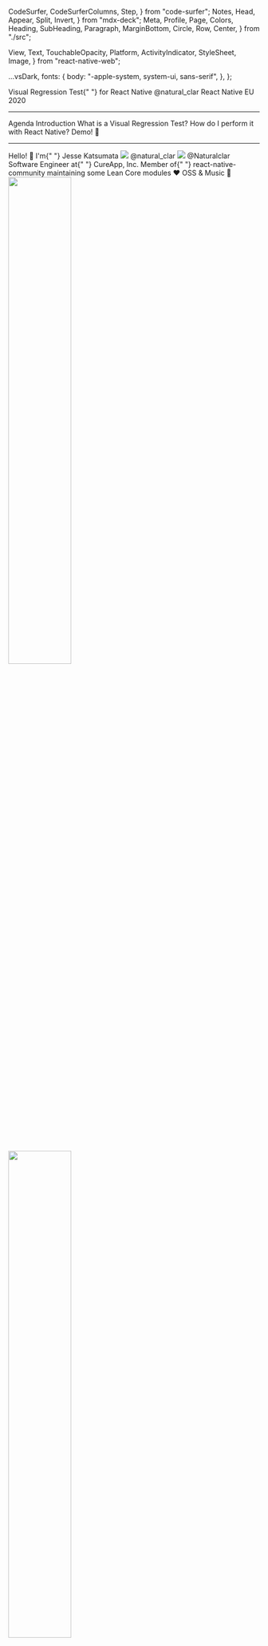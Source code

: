   CodeSurfer,
  CodeSurferColumns,
  Step,
} from "code-surfer";
  Notes,
  Head,
  Appear,
  Split,
  Invert,
} from "mdx-deck";
  Meta,
  Profile,
  Page,
  Colors,
  Heading,
  SubHeading,
  Paragraph,
  MarginBottom,
  Circle,
  Row,
  Center,
} from "./src";

  View,
  Text,
  TouchableOpacity,
  Platform,
  ActivityIndicator,
  StyleSheet,
  Image,
} from "react-native-web";

  ...vsDark,
  fonts: {
    body: "-apple-system, system-ui, sans-serif",
  },
};

<Head>
  <title>Visual Regression Test in React Native</title>
  <meta property="og:locale" content="ja_JP" />
  <meta
    property="og:title"
    content="Visual Regression Test in React Native"
  />
  <meta
    property="og:description"
    content="Introduction to React Native"
  />
  <meta property="og:type" content="article" />
  <meta
    property="og:url"
    content="https://visual-regression-test-in-react-native.now.sh/assets/oembed.json"
  />
  <meta
    property="og:image"
    content="https://visual-regression-test-in-react-native.now.sh/assets/card.png"
  />
  <meta
    property="article:published_time"
    content="2020-08-06T14:46:16.704Z"
  />
  <meta property="article:author" content="naturalclar" />
  <meta name="twitter:card" content="summary_large_image" />
  <meta name="twitter:site" content="@Naturalclar" />
  <meta
    name="twitter:title"
    content="Visual Regression Test in React Native"
  />
  <meta
    name="twitter:description"
    content="Visual Regression Test in React Native"
  />
  <meta
    name="twitter:image"
    content="https://visual-regression-test-in-react-native.now.sh/assets/card.png"
  />
  <link
    rel="alternate"
    type="application/json+oembed"
    href={`https://visual-regression-test-in-react-native.now.sh/assets/oembed.json`}
    title="Visual Regression Test in React Native"
  />
</Head>

<Page>
  <View
    style={{
      flex: 1,
      justifyContent: "flex-end",
    }}
  >
    <Heading>
      <Text style={{ color: Colors.baseTextColor }}>
        Visual Regression Test{" "}
      </Text>
      <Text style={{ color: "#d081c4" }}>for</Text> <Text style={{ color: Colors.secondaryColor }}>React Native</Text>
    </Heading>
    <MarginBottom size={24} />
    <Paragraph style={{ color: Colors.secondaryColor }}>
      @natural_clar
    </Paragraph>
    <MarginBottom size={24} />
    <Paragraph>React Native EU 2020</Paragraph>
  </View>
</Page>

---

<Page>
  <SubHeading>Agenda</SubHeading>
  <Row style={{ flex: 1, justifyContent: "space-evenly" }}>
    <Circle>
      <Paragraph style={{ color: "white" }}>
        Introduction
      </Paragraph>
    </Circle>
    <Circle>
      <Paragraph style={{ color: "white" }}>
        What is a
      </Paragraph>
      <Paragraph style={{ color: "white" }}>
        Visual
      </Paragraph>
      <Paragraph style={{ color: "white" }}>
        Regression
      </Paragraph>
      <Paragraph style={{ color: "white" }}>
        Test?
      </Paragraph>
    </Circle>
    <Circle>
      <Paragraph style={{ color: "white" }}>
        How do I
      </Paragraph>
      <Paragraph style={{ color: "white" }}>
        perform it with
      </Paragraph>
      <Paragraph style={{ color: "white" }}>
        React Native?
      </Paragraph>
    </Circle>
    <Circle>
      <Paragraph style={{ color: "white" }}>
        Demo! 🚀
      </Paragraph>
    </Circle>
  </Row>
</Page>

---

<Page>
  <SubHeading>Hello! 👋</SubHeading>
  <MarginBottom size={60} />
  <Paragraph>
    I'm{" "}
    <Text style={{ fontWeight: "600" }}>
      Jesse Katsumata
    </Text>
  </Paragraph>
  <MarginBottom size={8} />
  <Row>
    <View
      style={{
        width: 32,
        height: 32,
        justifyContent: "center",
        alignItems: "center",
        marginRight: 8,
      }}
    >
      <img src={TwitterLogo} />
    </View>
    <Paragraph>@natural_clar</Paragraph>
  </Row>
  <MarginBottom size={8} />
  <Row>
    <View
      style={{
        width: 32,
        height: 32,
        justifyContent: "center",
        alignItems: "center",
        marginRight: 8,
      }}
    >
      <img src={GithubLogo} />
    </View>
    <Paragraph>@Naturalclar</Paragraph>
  </Row>
  <MarginBottom size={60} />
  <Paragraph>
    Software Engineer at{" "}
    <Text style={{ fontWeight: "600" }}>CureApp, Inc.</Text>
  </Paragraph>
  <MarginBottom size={60} />
  <Paragraph>
    Member of{" "}
    <Text style={{ fontWeight: "600" }}>
      react-native-community
    </Text>
  </Paragraph>
  <MarginBottom size={8} />
  <Paragraph>maintaining some Lean Core modules</Paragraph>
  <MarginBottom size={60} />
  <Paragraph>❤️ OSS & Music 🎹</Paragraph>
  <View
    style={{
      position: "absolute",
      height: 240,
      width: 240,
      top: "20%",
      right: "20%",
      transform: [{ rotate: "-20deg" }],
    }}
  >
    <img src={MyPic} width="50%" />
  </View>
  <View
    style={{
      position: "absolute",
      height: 240,
      width: 240,
      top: "60%",
      right: "20%",
    }}
  >
    <img src={CureAppLogo} width="50%" />
  </View>
</Page>

---

<Page>
  <Row>
    <Center>
      <View style={{ flex: 1, width: 240, height: 240 }}>
        <img src={CureAppLogo} />
      </View>
    </Center>
    <Center>
      <View
        style={{ flex: 1, width: "100%", height: "50%" }}
      >
        <img src={CureAppTech} />
      </View>
    </Center>
  </Row>
</Page>

---

<Page>
  <SubHeading>Some of Tests we perform</SubHeading>
  <Row style={{ flex: 1, justifyContent: "space-evenly" }}>
    <Circle>
      <Paragraph style={{ color: "white" }}>
        Unit Tests
      </Paragraph>
      <Paragraph style={{ color: "white" }}>
        Tests
      </Paragraph>
    </Circle>
    <Circle>
      <Paragraph style={{ color: "white" }}>
        Integration
      </Paragraph>
      <Paragraph style={{ color: "white" }}>
        Tests
      </Paragraph>
    </Circle>
    <Circle
      style={{ backgroundColor: Colors.secondaryColor }}
    >
      <Paragraph style={{ color: "white" }}>
        UI Tests
      </Paragraph>
    </Circle>
  </Row>
</Page>

---

<Page>
  <Center>
    <Heading>UI Testing</Heading>
  </Center>
</Page>

---

<Page>
  <Row>
    <View
      style={{ width: "100%", height: "100%", flex: 1 }}
    >
      <SubHeading>UI Testing</SubHeading>
      <ul>
        <li
          style={{
            color: Colors.baseTextColor,
            marginBottom: 16,
          }}
        >
          it..
        </li>
        <ul>
          <li
            style={{
              color: Colors.baseTextColor,
              marginBottom: 16,
            }}
          >
            Displays an email input form
          </li>
          <li
            style={{
              color: Colors.baseTextColor,
              marginBottom: 16,
            }}
          >
            Displays a password input form
          </li>
          <li
            style={{
              color: Colors.baseTextColor,
              marginBottom: 16,
            }}
          >
            Displays a Login Button
          </li>
          <li
            style={{
              color: Colors.baseTextColor,
              marginBottom: 16,
            }}
          >
            Has disabled button if a form is empty
          </li>
          <li
            style={{
              color: Colors.baseTextColor,
              marginBottom: 16,
            }}
          >
            Displays loading on network request
          </li>
          <li
            style={{
              color: Colors.secondaryColor,
              marginBottom: 16,
            }}
          >
            Looks the way you intended
          </li>
          <li
            style={{
              color: Colors.baseTextColor,
              marginBottom: 16,
            }}
          >
            etc...
          </li>
        </ul>
      </ul>
    </View>
    <Center>
      <View
        style={{
          width: 320,
          height: 480,
          borderWidth: 1,
          borderColor: Colors.baseTextColor,
          borderRadius: 5,
          padding: 24,
          alignItems: "center",
          justifyContent: "space-between",
        }}
      >
        <View style={{ alignSelf: "stretch" }}>
          <Text
            style={{
              color: Colors.baseTextColor,
              fontSize: 24,
            }}
          >
            Awesome App
          </Text>
          <MarginBottom size={48} />
          <Text style={{ color: Colors.baseTextColor }}>
            email
          </Text>
          <MarginBottom size={24} />
          <View
            style={{
              borderBottomColor: Colors.baseTextColor,
              borderBottomWidth: 1,
            }}
          />
          <MarginBottom size={24} />
          <Text style={{ color: Colors.baseTextColor }}>
            password
          </Text>
          <MarginBottom size={24} />
          <View
            style={{
              borderBottomColor: Colors.baseTextColor,
              borderBottomWidth: 1,
            }}
          />
        </View>
        <View>
          <Row>
            <View
              style={{
                width: 240,
                height: 60,
                padding: 24,
                borderRadius: 24,
                borderWidth: 1,
                alignItems: "center",
                justifyContent: "center",
                borderColor: Colors.baseTextColor,
              }}
            >
              <Text style={{ color: Colors.baseTextColor }}>
                Login
              </Text>
            </View>
          </Row>
          <MarginBottom size={16} />
          <Row>
            <View
              style={{
                width: 240,
                height: 60,
                padding: 24,
                borderRadius: 24,
                borderWidth: 1,
                alignItems: "center",
                justifyContent: "center",
                borderColor: Colors.baseTextColor,
              }}
            >
              <Text style={{ color: Colors.baseTextColor }}>
                Login with SNS
              </Text>
            </View>
          </Row>
        </View>
      </View>
    </Center>
  </Row>
</Page>

---

<Page>
  <SubHeading>UI Testing</SubHeading>
  <Row style={{ flex: 1, justifyContent: "space-evenly" }}>
    <Circle size={240}>
      <Paragraph style={{ color: "white" }}>
        Snapshot
      </Paragraph>
      <Paragraph style={{ color: "white" }}>
        Testing
      </Paragraph>
    </Circle>
    <Circle size={240}>
      <Paragraph style={{ color: "white" }}>
        Interaction
      </Paragraph>
      <Paragraph style={{ color: "white" }}>
        Testing
      </Paragraph>
    </Circle>
    <Circle
      style={{ backgroundColor: Colors.secondaryColor }}
      size={240}
    >
      <Paragraph style={{ color: "white" }}>
        Visual
      </Paragraph>
      <Paragraph style={{ color: "white" }}>
        Regression
      </Paragraph>
      <Paragraph style={{ color: "white" }}>
        Testing
      </Paragraph>
    </Circle>
    <Circle size={240}>
      <Paragraph style={{ color: "white" }}>
        etc...
      </Paragraph>
    </Circle>
  </Row>
</Page>

---

<CodeSurferColumns themes={[github,vsDark]}>

<Step>

```jsx
// source: https://jestjs.io/docs/en/tutorial-react-native
// __tests__/Intro-test.js

import React from "react";
import Intro from "../Intro";

import renderer from "react-test-renderer";

test("renders correctly", () => {
  const tree = renderer.create(<Intro />).toJSON();
  expect(tree).toMatchSnapshot();
});
```

<div>
  <h1>Snapshot Testing</h1>
</div>

</Step>

<Step>

```jsx
// source: https://jestjs.io/docs/en/tutorial-react-native
// __tests__/__snapshots__/Intro-test.js.snap

exports[`Intro renders correctly 1`] = `
<View
  style={
    Object {
      "alignItems": "center",
      "backgroundColor": "#F5FCFF",
      "flex": 1,
      "justifyContent": "center",
    }
  }>
  <Text
    style={
      Object {
        "fontSize": 20,
        "margin": 10,
        "textAlign": "center",
      }
    }>
    Welcome to React Native!
  </Text>
  <Text
    style={
      Object {
        "color": "#333333",
        "marginBottom": 5,
        "textAlign": "center",
      }
    }>
    This is a React Native snapshot test.
  </Text>
</View>
`;
```

<div>
  <h1>Snapshot Testing</h1>
</div>

</Step>

<Step>

```jsx
// source: https://callstack.com/blog/react-native-testing-library-with-redux/
// SignUpScreen.test.tsx

test('User cannot SignUp with wrong credentials', async () => {
  mockSignUpApi.mockImplementationOnce(() =>
    Promise.resolve({
      status: 401,
      data: {
        error: { 'Invalid username or password' }
      }
    }),
  );

  const screen = renderSignUpScreen();

  fireEvent.changeText(screen.getByPlaceholder(/Username/i), 'user@callstack.com');
  fireEvent.changeText(screen.getByPlaceholder(/Password/i), 'Incorrect Password');
  fireEvent.press(screen.getByText('SignUp'));

  expect(mockSignUpApi).toHaveBeenCalledTimes(1);
  expect(mockSignUpApi).toHaveBeenCalledWith({
    username: 'user@callstack.com',
    password: 'Incorrect Password',
  });
  expect(await screen.findByText('Invalid username or password')).toBeTruthy();
});
```

<div>
  <h1>Interaction Testing</h1>
</div>

</Step>

</CodeSurferColumns>

---

<Page>
  <SubHeading>Visual Regression Testing</SubHeading>
  <MarginBottom size={60} />
  <View style={{ position: "relative", flex: 1 }}>
    <View
      style={{
        position: "absolute",
        height: 240,
        width: '20%',
        top: "0",
        left: "0",
      }}
    >
      <img src={VisRegDiff} width="50%" />
    </View>
    <View
      style={{
        position: "absolute",
        height: 240,
        width: '50%',
        top: "0",
        right: "10%",
      }}
    >
      <img src={VisRegSide} width="50%" />
    </View>
    <View
      style={{
        position: "absolute",
        height: 240,
        width: '35%',
        left: "0",
        bottom: "10%",
      }}
    >
      <img src={VisRegReport} width="50%" />
    </View>

  </View>
</Page>

---

<Page>
  <Center>
    <Heading>Why is it important?</Heading>
  </Center>
</Page>

---

<CodeSurferColumns themes={[github,vsDark]}>
<Step>

```jsx subtitle="SignUp Page"
// SignUpPage.tsx
import React from "react";
import { Page, SignUpForm, PrimaryButton } from "../src";

export const SignUpPage = () => {
  return (
    <Page>
      <SignUpForm />
      <PrimaryButton label={"SignUp"} onPress={SignUp} />
    </Page>
  );
};
```

<View
  style={{
    width: 320,
    height: 480,
    borderWidth: 1,
    borderColor: "white",
    borderRadius: 5,
    padding: 24,
    alignItems: "center",
    justifyContent: "space-between",
  }}
>
  <View style={{ alignSelf: "stretch" }}>
    <Text style={{ color: "white", fontSize: 24 }}>
      Awesome App
    </Text>
    <MarginBottom size={48} />
    <Text style={{ color: "white" }}>email</Text>
    <MarginBottom size={24} />
    <View
      style={{
        borderBottomColor: "white",
        borderBottomWidth: 1,
      }}
    />
    <MarginBottom size={24} />
    <Text style={{ color: "white" }}>password</Text>
    <MarginBottom size={24} />
    <View
      style={{
        borderBottomColor: "white",
        borderBottomWidth: 1,
      }}
    />
  </View>
  <View
    style={{
      width: 150,
      height: 60,
      padding: 24,
      borderRadius: 24,
      borderWidth: 1,
      alignItems: "center",
      justifyContent: "center",
      borderColor: "white",
    }}
  >
    <Text style={{ color: "white" }}>SignUp</Text>
  </View>
</View>

</Step>

<Step>

```jsx subtitle="PrimaryButton"
// PrimaryButton.tsx
import React from "react";
import { View, Text } from "react-native";

export const PrimaryButton = ({ label, onPress }) => {
  return (
    <TouchableOpacity
      style={{
        width: 150,
        height: 60,
        padding: 24,
        borderRadius: 24,
        borderWidth: 1,
        alignItems: "center",
        justifyContent: "center",
        borderColor: "white",
      }}
    >
      <Text>{label}</Text>
    </TouchableOpacity>
  );
};
```

<View
  style={{
    width: 320,
    height: 480,
    borderWidth: 1,
    borderColor: "white",
    borderRadius: 5,
    padding: 24,
    alignItems: "center",
    justifyContent: "space-between",
  }}
>
  <View style={{ alignSelf: "stretch" }}>
    <Text style={{ color: "white", fontSize: 24 }}>
      Awesome App
    </Text>
    <MarginBottom size={48} />
    <Text style={{ color: "white" }}>email</Text>
    <MarginBottom size={24} />
    <View
      style={{
        borderBottomColor: "white",
        borderBottomWidth: 1,
      }}
    />
    <MarginBottom size={24} />
    <Text style={{ color: "white" }}>password</Text>
    <MarginBottom size={24} />
    <View
      style={{
        borderBottomColor: "white",
        borderBottomWidth: 1,
      }}
    />
  </View>
  <View
    style={{
      width: 150,
      height: 60,
      padding: 24,
      borderRadius: 24,
      borderWidth: 1,
      alignItems: "center",
      justifyContent: "center",
      borderColor: "white",
    }}
  >
    <Text style={{ color: "white" }}>SignUp</Text>
  </View>
</View>

</Step>

<Step>

```jsx subtitle="PrimaryButton"
// PrimaryButton.tsx
import React from "react";
import { View, Text } from "react-native";

export const PrimaryButton = ({ label, onPress }) => {
  return (
    <TouchableOpacity
      style={{
        width: 240,
        height: 60,
        padding: 24,
        borderRadius: 24,
        borderWidth: 1,
        alignItems: "center",
        justifyContent: "center",
        borderColor: "white",
      }}
    >
      <Text>{label}</Text>
    </TouchableOpacity>
  );
};
```

<View
  style={{
    width: 320,
    height: 480,
    borderWidth: 1,
    borderColor: "white",
    borderRadius: 5,
    padding: 24,
    alignItems: "center",
    justifyContent: "space-between",
  }}
>
  <View style={{ alignSelf: "stretch" }}>
    <Text style={{ color: "white", fontSize: 24 }}>
      Awesome App
    </Text>
    <MarginBottom size={48} />
    <Text style={{ color: "white" }}>email</Text>
    <MarginBottom size={24} />
    <View
      style={{
        borderBottomColor: "white",
        borderBottomWidth: 1,
      }}
    />
    <MarginBottom size={24} />
    <Text style={{ color: "white" }}>password</Text>
    <MarginBottom size={24} />
    <View
      style={{
        borderBottomColor: "white",
        borderBottomWidth: 1,
      }}
    />
  </View>
  <View
    style={{
      width: 240,
      height: 60,
      padding: 24,
      borderRadius: 24,
      borderWidth: 1,
      alignItems: "center",
      justifyContent: "center",
      borderColor: "white",
    }}
  >
    <Text style={{ color: "white" }}>SignUp</Text>
  </View>
</View>

</Step>

<Step>

```jsx subtitle="Login Page"
// PrimaryButton.tsx
import React from "react";
import { View, Text } from "react-native";
import {
  Page,
  LoginForm,
  Row,
  PrimaryButton,
} from "../src";

export const LoginPage = () => {
  return (
    <Page>
      <LoginForm />
      <Row>
        <PrimaryButton
          label={"Register"}
          onPress={Register}
        />
        <PrimaryButton label={"Login"} onPress={Login} />
      </Row>
    </Page>
  );
};
```

<View
  style={{
    width: 320,
    height: 480,
    borderWidth: 1,
    borderColor: "white",
    borderRadius: 5,
    padding: 24,
    alignItems: "center",
    justifyContent: "space-between",
  }}
>
  <View style={{ alignSelf: "stretch" }}>
    <Text style={{ color: "white", fontSize: 24 }}>
      Awesome App
    </Text>
    <MarginBottom size={48} />
    <Text style={{ color: "white" }}>email</Text>
    <MarginBottom size={24} />
    <View
      style={{
        borderBottomColor: "white",
        borderBottomWidth: 1,
      }}
    />
    <MarginBottom size={24} />
    <Text style={{ color: "white" }}>password</Text>
    <MarginBottom size={24} />
    <View
      style={{
        borderBottomColor: "white",
        borderBottomWidth: 1,
      }}
    />
  </View>
  <Row>
    <View
      style={{
        width: 240,
        height: 60,
        padding: 24,
        borderRadius: 24,
        borderWidth: 1,
        alignItems: "center",
        justifyContent: "center",
        borderColor: "white",
      }}
    >
      <Text style={{ color: "white" }}>Register</Text>
    </View>
    <View
      style={{
        width: 240,
        height: 60,
        padding: 24,
        borderRadius: 24,
        borderWidth: 1,
        alignItems: "center",
        justifyContent: "center",
        borderColor: "white",
      }}
    >
      <Text style={{ color: "white" }}>Login</Text>
    </View>
  </Row>
</View>

</Step>

</CodeSurferColumns>

---

<Page>
  <SubHeading>Other Reasons</SubHeading>
  <Row style={{ flex: 1, justifyContent: "space-evenly" }}>
    <Circle size={360}>
      <Paragraph style={{ color: "white" }}>
        Upgrade
      </Paragraph>
      <Paragraph style={{ color: "white" }}>
        Component Library
      </Paragraph>
      <Paragraph style={{ color: "white" }}>
        with confidence 💪
      </Paragraph>
    </Circle>
    <Circle size={360}>
      <Paragraph style={{ color: "white" }}>Test</Paragraph>
      <Paragraph style={{ color: "white" }}>
        Dark Mode 🌙
      </Paragraph>
      <Paragraph style={{ color: "white" }}>
        with ease
      </Paragraph>
    </Circle>
  </Row>
</Page>

---

<Page>
  <Row>
    <Center>
      <View style={{ flex: 1, width: "100%" }}>
        <img src={LightTheme} />
      </View>
    </Center>
  </Row>
</Page>

---

<Page>
  <Row>
    <Center>
      <View style={{ flex: 1, width: "100%" }}>
        <img src={LightTheme} />
      </View>
    </Center>
    <Center>
      <View style={{ flex: 1, width: "100%" }}>
        <img src={DarkTheme} />
      </View>
    </Center>
  </Row>
</Page>

---

<Page>
  <Center>
    <Heading>
      How do I perform it with React Native?
    </Heading>
  </Center>
</Page>

---

<Page>
  <img src={RegSuitLogo} />
</Page>

---

<Page>
  <SubHeading>REG SUIT</SubHeading>
  <Row style={{ flex: 1, justifyContent: "space-evenly" }}>
    <Circle size={320}>
      <Paragraph style={{ color: "white" }}>
        Compare Images
      </Paragraph>
      <Paragraph style={{ color: "white" }}>with</Paragraph>
      <Paragraph style={{ color: "white" }}>
        Parent Branch
      </Paragraph>
      <Paragraph style={{ color: "white" }}>
        on Pull Requests
      </Paragraph>
    </Circle>
    <Circle size={320}>
      <Paragraph style={{ color: "white" }}>
        Integrate
      </Paragraph>
      <Paragraph style={{ color: "white" }}>with</Paragraph>
      <Paragraph style={{ color: "white" }}>
        Storybook, etc.
      </Paragraph>
    </Circle>
    <Circle size={320}>
      <Paragraph style={{ color: "white" }}>
        Store
      </Paragraph>
      <Paragraph style={{ color: "white" }}>
        Screenshots
      </Paragraph>
      <Paragraph style={{ color: "white" }}>
        to Cloud
      </Paragraph>
      <Paragraph style={{ color: "white" }}>
        (S3, GCS)
      </Paragraph>
    </Circle>
    <Circle size={320}>
      <Paragraph style={{ color: "white" }}>
        Automatically
      </Paragraph>
      <Paragraph style={{ color: "white" }}>
        Create Report
      </Paragraph>
      <Paragraph style={{ color: "white" }}>
        on Pull Requests
      </Paragraph>
    </Circle>
  </Row>
</Page>

---

<Page>
  <SubHeading>Storybook + React Native Web</SubHeading>
  <Row style={{ flex: 1, justifyContent: "space-evenly" }}>
    <Circle size={320}>
      <Paragraph style={{ color: "white" }}>
        Faster Build
      </Paragraph>
    </Circle>
    <Circle size={320}>
      <Paragraph style={{ color: "white" }}>
        Easily check
      </Paragraph>
      <Paragraph style={{ color: "white" }}>
        for Dark Mode
      </Paragraph>
    </Circle>
    <Circle size={320}>
      <Paragraph style={{ color: "white" }}>
        Can be
      </Paragraph>
      <Paragraph style={{ color: "white" }}>
        reused for web
      </Paragraph>
    </Circle>
  </Row>
</Page>

---

<Page>
  <Center>
    <Heading>DEMO</Heading>
  </Center>
</Page>

---

<Page>
  <Center>
    <Heading>THANK YOU!</Heading>
    <MarginBottom size={60} />
    <Paragraph>
      DEMO:
      https://github.com/Naturalclar/react-native-sketchbook
    </Paragraph>
    <MarginBottom size={8} />
    <Paragraph>
      Slides:
      https://github.com/Naturalclar/slide-react-native-eu-2020
    </Paragraph>
    <MarginBottom size={24} />
    <Row>
      <View
        style={{
          width: 32,
          height: 32,
          justifyContent: "center",
          alignItems: "center",
          marginRight: 8,
        }}
      >
        <img src={TwitterLogo} />
      </View>
      <Paragraph>@natural_clar</Paragraph>
    </Row>
    <MarginBottom size={8} />
    <Row>
      <View
        style={{
          width: 32,
          height: 32,
          justifyContent: "center",
          alignItems: "center",
          marginRight: 8,
        }}
      >
        <img src={GithubLogo} />
      </View>
      <Paragraph>@Naturalclar</Paragraph>
    </Row>
  </Center>
</Page>
